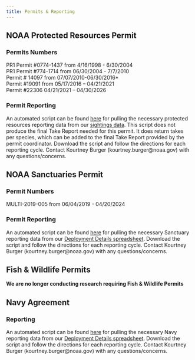 ```yaml
---
title: Permits & Reporting
---
```


## NOAA Protected Resources Permit

### Permits Numbers

PR1 Permit #0774-1437 from 4/16/1998 - 6/30/2004\
PR1 Permit #774-1714 from 06/30/2004 - 7/7/2010\
Permit \# 14097 from 07/07/2010-06/30/2016\*\
Permit #19091 from 05/17/2016 -- 04/21/2021\
Permit #22306 04/21/2021 -- 04/30/2026

### Permit Reporting

An automated script can be found [here](https://github.com/SAEL-SWFSC/SAEL-lab-manual/blob/63ad139ac5c49cc3a80f1ef8a3f3c8bcbc2416ac/Scripts/PR_Takes.R) for pulling the necessary protected resources reporting data from our [sightings data](https://spotter.conserve.io/spotter/projects). This script does not produce the final Take Report needed for this permit. It does return takes per species, which can be added to the final Take Report provided by the permit coordinator. Download the script and follow the directions for each reporting cycle. Contact Kourtney Burger (kourtney.burger\@noaa.gov) with any questions/concerns.

## NOAA Sanctuaries Permit

### Permit Numbers

MULTI-2019-005 from 06/04/2019 - 04/20/2024

### Permit Reporting

An automated script can be found [here](https://github.com/SAEL-SWFSC/SAEL-lab-manual/blob/63ad139ac5c49cc3a80f1ef8a3f3c8bcbc2416ac/Scripts/NMS_Reporting.R) for pulling the necessary Sanctuary reporting data from our [Deployment Details spreadsheet](https://docs.google.com/spreadsheets/d/10bxlwfVOe1LFfj69B_YddxcA0V14m7codYwgD2YncFk/edit#gid=395545420). Download the script and follow the directions for each reporting cycle. Contact Kourtney Burger (kourtney.burger\@noaa.gov) with any questions/concerns.

## Fish & Wildlife Permits

**We are no longer conducting research requiring Fish & Wildlife Permits**

## Navy Agreement

### Reporting

An automated script can be found [here](https://github.com/SAEL-SWFSC/SAEL-lab-manual/blob/main/Scripts/NMFS-Navy_PAM-Deployments.R) for pulling the necessary Navy reporting data from our [Deployment Details spreadsheet](https://docs.google.com/spreadsheets/d/10bxlwfVOe1LFfj69B_YddxcA0V14m7codYwgD2YncFk/edit#gid=395545420). Download the script and follow the directions for each reporting cycle. Contact Kourtney Burger (kourtney.burger\@noaa.gov) with any questions/concerns.



